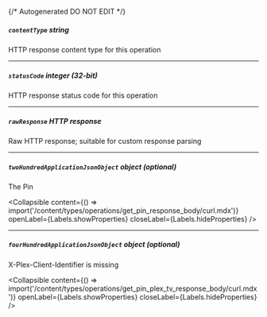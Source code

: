 {/* Autogenerated DO NOT EDIT  */}

##### `contentType` _string_
HTTP response content type for this operation

---
##### `statusCode` _integer (32-bit)_
HTTP response status code for this operation

---
##### `rawResponse` _HTTP response_
Raw HTTP response; suitable for custom response parsing

---
##### `twoHundredApplicationJsonObject` _object (optional)_
The Pin

<Collapsible content={() => import('/content/types/operations/get_pin_response_body/curl.mdx')} openLabel={Labels.showProperties} closeLabel={Labels.hideProperties} />


---
##### `fourHundredApplicationJsonObject` _object (optional)_
X\-Plex\-Client\-Identifier is missing

<Collapsible content={() => import('/content/types/operations/get_pin_plex_tv_response_body/curl.mdx')} openLabel={Labels.showProperties} closeLabel={Labels.hideProperties} />



